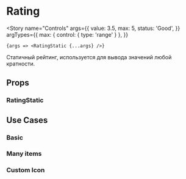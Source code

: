 
<Meta title="Standart / RatingStatic" component={RatingStatic} decorators={[centeredDecorator]} />

# Rating

<Story
    name="Controls"
    args={{
        value: 3.5,
        max: 5,
        status: 'Good',
    }}
    argTypes={{
        max: { control: { type: 'range' } },
    }}
>
    {args => <RatingStatic {...args} />}
</Story>

Статичный рейтинг, используется для вывода значений любой кратности.

## Props

### RatingStatic

<ArgsTable story="Controls" />

## Use Cases

### Basic

<Canvas>
    <Story name="Basic">
        <RatingStatic value={3.5} status="Good" />
    </Story>
</Canvas>

### Many items

<Canvas>
    <Story name="Many items">
        <RatingStatic value={7.25} max={10} status="Good" />
    </Story>
</Canvas>

### Custom Icon

<Canvas>
    <Story name="Custom icon">
        <RatingStatic value={3.5} status="Good" Icon={Icon} />
    </Story>
</Canvas>
